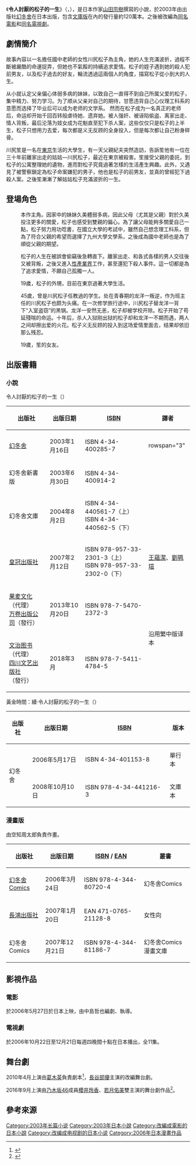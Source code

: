 {{Otheruses|令人討厭的松子的一生 (消歧義)}}
{{noteTA
|T=zh:令人討厭的松子的一生 (小說);zh-hans:被嫌弃的松子的一生 (小说);zh-hk:花樣奇緣 (小說);zh-tw:令人討厭的松子的一生 (小說);
|1=zh:令人討厭的松子的一生;zh-hans:被嫌弃的松子的一生;zh-hk:花樣奇緣;zh-tw:令人討厭的松子的一生;
}}
{{Infobox animanga/Headerofja
|title= 令人討厭的松子的一生
|image=  Memories_of_Matsuko_Book.jpg
|size= 
|caption= 日文版單行本封面
|japanese= 嫌われ松子の一生
|english= 
|kana= きらわれまつこのいっしょう
|romaji= Kiraware Matsuko no Isshō
|genre= 
}}
{{Infobox animanga/name
|作品原名= 
|官方譯名= 
|正式譯名= {{flagicon|Taiwan}} 令人討厭-{}-的松子的一生<br/> {{flagicon|PRC}} 被嫌弃-{}-的松子的一生
|常用譯名= 
}}
{{Infobox animanga/Novel
|輕小說= 
|標題= 
|原作=
|作者= [[山田宗樹|山田宗樹]]
|插圖= 
|出版社= {{flagicon|Japan}} [[幻冬舍|幻冬舍]]<br/> {{flagicon|Taiwan}} [[皇冠出版社|皇冠出版社]]<br/> {{flagicon|PRC}} [[万卷出版公司|万卷出版公司]]（出版）[[果麦文化|果麦文化]]（发行）
|其他出版社= 
|連載雜誌= 
|label= [[幻冬舍文庫|幻冬舍文庫]]（文庫版）
|網路= 
|發售日= 2003年1月16日（單行本）<br /> 2003年6月30日（新書版）<br /> 2004年8月2日（文庫版）
|開始= 
|結束= 
|冊數= 單行本：全1卷<br /> 新書版：全1卷<br /> 文庫版：全2卷
|話數= 
|其他= 
}}
{{Infobox animanga/Footerofja}}

《'''令人討厭的松子的一生'''》（{{lang-ja|嫌われ松子の一生}}，{{lang-en|Memories of Matsuko}}），是日本作家[[山田宗樹|山田宗樹]]撰寫的小說，於2003年由出版社[[幻冬舍|幻冬舍]]在日本出版，包含[[文庫版|文庫版]]在內的發行量約120萬本。之後被改編為[[令人討厭的松子的一生_(電影)|同名電影]]和[[令人討厭的松子的一生_(電視劇)|同名電視劇]]。

== 劇情簡介 ==
故事內容以一名擔任國中老師的女性川尻松子為主角，她的人生充滿波折，過程不斷被嚴酷的命運捉弄，但她也不氣餒的持續追求愛情。松子的姪子遇到她的殺人犯前男友，以及松子過去的好友，輪流透過這兩個人的角度，描寫松子從小到大的人生。

从小就认定父亲偏心体弱多病的妹妹，以致自己一直得不到自己所属父爱的松子，集中精力、努力学习。为了顺从父亲对自己的期待，甘愿违背自己心仪理工科系的意愿而选择了毕业后可以成为老师的文学系。 然而在松子成为一名真正的老师后，命运却开始千回百转般虐待她、遗弃她。被人强奸、被诬陷偷盗、离家出走、情人背叛，最后沦落为妓女成为花魁直至犯下杀人案，这些仅仅只是松子的上半生，松子只想用力去爱，每次都是义无反顾的全身投入，但是每次都让自己粉身碎骨。

川尻笙是一名在[[東京|東京]]生活的大學生，有一天父親紀夫突然造訪，告訴笙他有一位在三十年前離家出走的姑姑—川尻松子，最近在東京被殺害。笙接受父親的委託，到松子的公寓整理她的遺物，進而對松子究竟過著怎樣的生活產生興趣。此外，又遇見了被警察鎖定為松子命案嫌犯的男子，他也是松子的前男友，並真的曾經犯下過殺人案。之後笙漸漸了解姑姑松子充滿波折的一生。

== 登場角色 ==
; {{nihongo|川尻松子|川尻 松子（かわじり まつこ）}}
: 本作主角。因家中的妹妹久美體弱多病，因此父母（尤其是父親）對於久美投注更多的關愛，松子也感受到雙親的偏心。為了讓父母能夠多關愛自己一點，松子努力用功唸書，在國立大學的考試中，雖然自己想念理工科系，但為了符合父親的希望而選擇了九州大學文學系，之後成為國中老師也是為了順從父親的期望。

:松子的人生在被誤會偷竊後急轉直下。離家出走、和各式各樣的男人交往後又被背叛，之後又進入[[色情|性產業界]]工作，甚至還犯下殺人事件。這一切都是為了追求愛情，不願自己孤獨一人。

; {{nihongo|川尻笙|川尻 笙（かわじり しょう）}}
: 19歲，松子的外甥，目前在東京過著大學生活。

; {{nihongo|龙洋一|龍 洋一（りゅう よういち）}}
: 45歲，曾是川尻松子任教過的学生。处在青春期的龙洋一叛逆，作为班主任的川尻松子也颇为头痛。在一次修学旅行途中，川尻松子替龙洋一背下“入室盗窃”的黑锅。龙洋一安然无恙，松子却被学校开除。松子开始了苟延殘喘的命运。十年后，杀人入狱刚出狱的松子却和龙洋一不期而遇，两人之间却擦出爱的火花。松子义无反顾的投入到这场爱情里面去，结果却依旧那么残忍。

; {{nihongo|渡邊明日香|渡辺 明日香（わたなべ あすか）}}
: 19歲，笙的女友。

== 出版書籍 ==
=== 小說 ===
; 令人討厭的松子的一生（{{lang|ja|嫌われ松子の一生}}）

{| class="wikitable" style="font-size:small;"
|-
! 出版社 !! 出版日期 !! [[ISBN|ISBN]]!! 譯者
|-
| {{flagicon|Japan}} [[幻冬舍|幻冬舍]]|| 2003年1月16日||ISBN 4-34-400285-7|| rowspan="3" {{n/a}} 
|-
| 幻冬舍新書版|| 2003年6月30日||ISBN 4-34-400914-2
|-
| 幻冬舍文庫|| 2004年8月2日|| ISBN 4-34-440561-7（上）<br>ISBN 4-34-440562-5（下）
|-
| {{flagicon|TWN}} [[皇冠出版社|皇冠出版社]]||2007年2月12日||ISBN 978-957-33-2301-3（上）<br>ISBN 978-957-33-2302-0（下） ||[[王蘊潔|王蘊潔]]、[[劉珮瑄|劉珮瑄]]
|-
| {{flagicon|CHN}} [[果麦文化|果麦文化]]（代理）<br>[[万卷出版公司|万卷出版公司]]（發行）|| 2013年10月20日||ISBN 978-7-5470-2372-3 || rowspan="2"|沿用繁中版译本
|-
| {{flagicon|CHN}} [[文治图书|文治图书]]（代理）<br>[[四川文艺出版社|四川文艺出版社]]（發行） || 2018年3月||ISBN 978-7-5411-4784-5
|}

; 黃金時間：續·令人討厭的松子的一生（{{lang|ja|ゴールデンタイム 続・嫌われ松子の一生}}）
{| class="wikitable" style="font-size:small;"
|-
! 出版社 !! 出版日期 !! [[ISBN|ISBN]]!! 版本
|-
| rowspan="2"|{{flagicon|Japan}} 幻冬舍
|2006年5月17日||ISBN 4-34-401153-8||單行本
|-
| 2008年10月10日||ISBN 978-4-34-441216-3||文庫本
|}

=== 漫畫版 ===
由空知周太郎負責作畫。
{| class="wikitable" style="font-size:small;"
|-
! 出版社 !! 出版日期 !! [[ISBN|ISBN]] / [[EAN|EAN]] !! 叢書
|-
|{{flagicon|Japan}} [[幻冬舍Comics|幻冬舍Comics]]|| 2006年3月24日||ISBN 978-4-344-80720-4||幻冬舍Comics
|-
|{{flagicon|Taiwan}} [[長鴻出版社|長鴻出版社]]|| 2007年1月20日 ||EAN 471-0765-21128-8||女性向
|-
|{{flagicon|Japan}} 幻冬舍Comics||2007年12月21日||ISBN 978-4-344-81186-7||幻冬舍Comics漫畫文庫
|}

== 影視作品 ==
=== 電影 ===
{{main|令人討厭的松子的一生 (電影)}}
於2006年5月27日於日本上映，由中島哲也編劇、執導。

=== 電視劇 ===
{{main|令人討厭的松子的一生 (電視劇)}}
於2006年10月22日至12月21日每週四晚間十點在日本播出，全11集。

== 舞台劇 ==
2010年4月上演由[[葛木英|葛木英]]負責劇本<ref name=natalie160804>{{cite news|url=http://natalie.mu/stage/news/197026|title=「嫌われ松子の一生」乃木坂46桜井玲香＆若月佑美がW主演、2バージョン上演|newspaper=ステージナタリー|date=2016-08-04|accessdate=2016-08-04|language=ja|archive-date=2021-06-17|archive-url=https://web.archive.org/web/20210617222546/https://natalie.mu/stage/news/197026}}</ref>，[[長谷部優|長谷部優]]主演的改編舞台劇。

2016年9月上演由[[乃木坂46|乃木坂46]]成員[[櫻井玲香|櫻井玲香]]、[[若月佑美|若月佑美]]雙主演的舞台劇作品<ref name=sponichi160804>{{cite news|url=http://www.nikkansports.com/entertainment/nogizaka46/news/1688962.html|title=乃木坂46桜井、若月が舞台「嫌われ松子―」挑戦|newspaper=日刊スポーツ|date=2016-08-04|accessdate=2016-08-04|language=ja|archive-date=2021-06-17|archive-url=https://web.archive.org/web/20210617223922/https://www.nikkansports.com/entertainment/nogizaka46/news/1688962.html}}</ref>。

== 參考來源 ==
{{Reflist}}

{{DEFAULTSORT:Kiraware Matsuko no Isshou}}
[[Category:2003年长篇小说|Category:2003年长篇小说]]
[[Category:2003年日本小說|Category:2003年日本小說]]
[[Category:改編成電影的日本小說|Category:改編成電影的日本小說]]
[[Category:改编成电视剧的日本小说|Category:改编成电视剧的日本小说]]
[[Category:2006年日本漫畫作品|Category:2006年日本漫畫作品]]